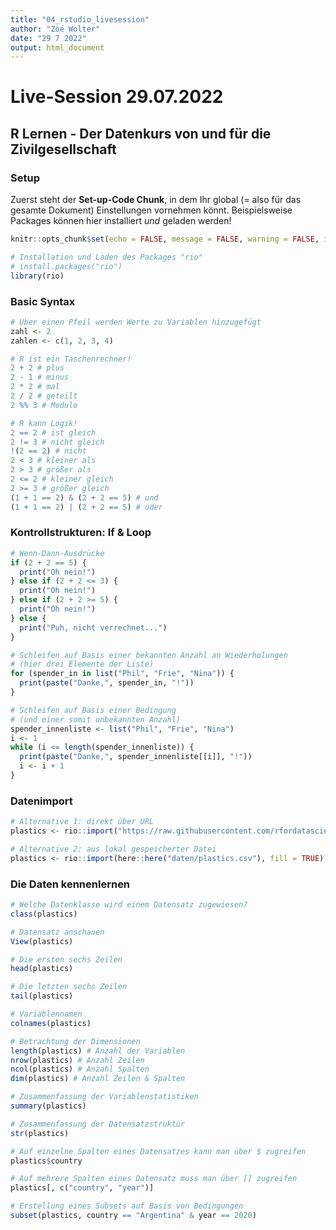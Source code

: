 ```yaml
---
title: "04_rstudio_livesession"
author: "Zoé Wolter"
date: "29 7 2022"
output: html_document
---
```


# Live-Session 29.07.2022
## R Lernen - Der Datenkurs von und für die Zivilgesellschaft

### Setup

Zuerst steht der **Set-up-Code Chunk**, in dem Ihr global (= also für das gesamte Dokument) Einstellungen vornehmen könnt. Beispielsweise Packages können hier installiert *und* geladen werden!

```r
knitr::opts_chunk$set(echo = FALSE, message = FALSE, warning = FALSE, include = TRUE)

# Installation und Laden des Packages "rio"
# install.packages("rio")
library(rio)
```

### Basic Syntax

```r
# Über einen Pfeil werden Werte zu Variablen hinzugefügt
zahl <- 2
zahlen <- c(1, 2, 3, 4)
```

```r
# R ist ein Taschenrechner!
2 + 2 # plus
2 - 1 # minus
2 * 2 # mal
2 / 2 # geteilt
2 %% 3 # Modulo
```

```r
# R kann Logik!
2 == 2 # ist gleich
2 != 3 # nicht gleich
!(2 == 2) # nicht
2 < 3 # kleiner als
2 > 3 # größer als
2 <= 2 # kleiner gleich
2 >= 3 # größer gleich
(1 + 1 == 2) & (2 + 2 == 5) # und
(1 + 1 == 2) | (2 + 2 == 5) # oder
```

### Kontrollstrukturen: If & Loop

```r
# Wenn-Dann-Ausdrücke
if (2 + 2 == 5) {
  print("Oh nein!")
} else if (2 + 2 <= 3) {
  print("Oh nein!")
} else if (2 + 2 >= 5) {
  print("Oh nein!")
} else {
  print("Puh, nicht verrechnet...")
}
```

```r
# Schleifen auf Basis einer bekannten Anzahl an Wiederholungen
# (hier drei Elemente der Liste)
for (spender_in in list("Phil", "Frie", "Nina")) {
  print(paste("Danke,", spender_in, "!"))
}
```

```r
# Schleifen auf Basis einer Bedingung
# (und einer somit unbekannten Anzahl)
spender_innenliste <- list("Phil", "Frie", "Nina")
i <- 1
while (i <= length(spender_innenliste)) {
  print(paste("Danke,", spender_innenliste[[i]], "!"))
  i <- i + 1
}
```

### Datenimport

``` r
# Alternative 1: direkt über URL
plastics <- rio::import("https://raw.githubusercontent.com/rfordatascience/tidytuesday/master/data/2021/2021-01-26/plastics.csv", fill = TRUE)

# Alternative 2: aus lokal gespeicherter Datei
plastics <- rio::import(here::here("daten/plastics.csv"), fill = TRUE)
```

### Die Daten kennenlernen

```r
# Welche Datenklasse wird einem Datensatz zugewiesen?
class(plastics)
```

```r
# Datensatz anschauen
View(plastics)
```

``` r
# Die ersten sechs Zeilen
head(plastics)
```

``` r
# Die letzten sechs Zeilen
tail(plastics)
```

```r
# Variablennamen
colnames(plastics)
```

```r
# Betrachtung der Dimensionen
length(plastics) # Anzahl der Variablen
nrow(plastics) # Anzahl Zeilen
ncol(plastics) # Anzahl Spalten
dim(plastics) # Anzahl Zeilen & Spalten
```

``` r
# Zusammenfassung der Variablenstatistiken
summary(plastics)
```

``` r
# Zusammenfassung der Datensatzstruktur
str(plastics)
```

```r
# Auf einzelne Spalten eines Datensatzes kann man über $ zugreifen
plastics$country

# Auf mehrere Spalten eines Datensatz muss man über [] zugreifen
plastics[, c("country", "year")]
```

```r
# Erstellung eines Subsets auf Basis von Bedingungen
subset(plastics, country == "Argentina" & year == 2020)
```
